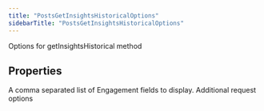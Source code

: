 ```yaml
---
title: "PostsGetInsightsHistoricalOptions"
sidebarTitle: "PostsGetInsightsHistoricalOptions"
---
```


Options for getInsightsHistorical method

## Properties

<ParamField name="engagementfields" type="string[]">
A comma separated list of Engagement fields to display.
</ParamField>





<ParamField name="requestOptions" type="[RequestOptions](/xdks/typescript/reference/interfaces/RequestOptions)">
Additional request options
</ParamField>



